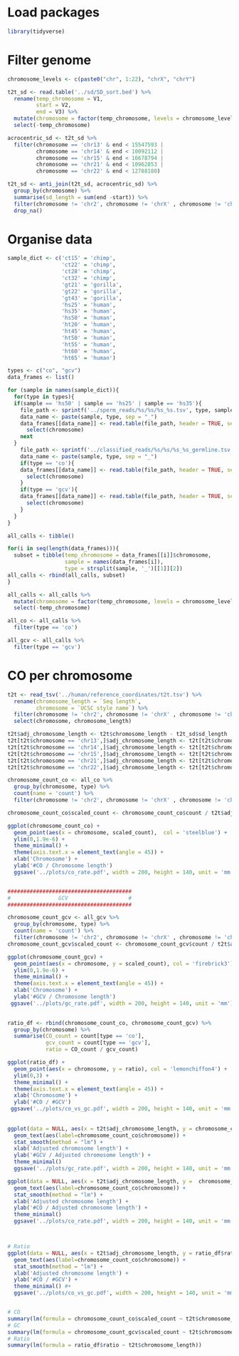 # Load packages
```r
library(tidyverse)
```

# Filter genome
```r
chromosome_levels <- c(paste0("chr", 1:22), "chrX", "chrY")

t2t_sd <- read.table('../sd/SD_sort.bed') %>% 
  rename(temp_chromosome = V1, 
         start = V2,
         end = V3) %>%
  mutate(chromosome = factor(temp_chromosome, levels = chromosome_levels)) %>% 
  select(-temp_chromosome)

acrocentric_sd <- t2t_sd %>%
  filter(chromosome == 'chr13' & end < 15547593 |
         chromosome == 'chr14' & end < 10092112 |
         chromosome == 'chr15' & end < 16678794 |
         chromosome == 'chr21' & end < 10962853 |
         chromosome == 'chr22' & end < 12788180)

t2t_sd <- anti_join(t2t_sd, acrocentric_sd) %>%
  group_by(chromosome) %>% 
  summarise(sd_length = sum(end -start)) %>%
  filter(chromosome != 'chr2', chromosome != 'chrX' , chromosome != 'chrY') %>% 
  drop_na()

```

# Organise data
```r
sample_dict <- c('ct15' = 'chimp',
                 'ct22' = 'chimp',
                 'ct28' = 'chimp',
                 'ct32' = 'chimp',
                 'gt21' = 'gorilla',
                 'gt22' = 'gorilla',
                 'gt43' = 'gorilla',
                 'hs25' = 'human',
                 'hs35' = 'human',
                 'hs50' = 'human',
                 'ht20' = 'human',
                 'ht45' = 'human',
                 'ht50' = 'human',
                 'ht55' = 'human',
                 'ht60' = 'human',
                 'ht65' = 'human')

types <- c("co", "gcv") 
data_frames <- list()

for (sample in names(sample_dict)){
  for(type in types){
  if(sample == 'hs50' | sample == 'hs25' | sample == 'hs35'){
    file_path <- sprintf('../sperm_reads/%s/%s/%s_%s.tsv', type, sample, sample, type)
    data_name <- paste(sample, type, sep = "_")
    data_frames[[data_name]] <- read.table(file_path, header = TRUE, sep = "\t") %>% 
      select(chromosome)
    next
  }
    file_path <- sprintf('../classified_reads/%s/%s/%s_%s_germline.tsv', type, sample, sample, type)
    data_name <- paste(sample, type, sep = "_")
    if(type == 'co'){
    data_frames[[data_name]] <- read.table(file_path, header = TRUE, sep = "\t") %>% 
      select(chromosome)
    }
    if(type == 'gcv'){
    data_frames[[data_name]] <- read.table(file_path, header = TRUE, sep = "\t")  %>% 
      select(chromosome)
    }
  }
}

all_calls <- tibble()

for(i in seq(length(data_frames))){
  subset = tibble(temp_chromosome = data_frames[[i]]$chromosome, 
                  sample = names(data_frames[i]),
                  type = strsplit(sample, '_')[[1]][2])
all_calls <- rbind(all_calls, subset)
}

all_calls <- all_calls %>% 
  mutate(chromosome = factor(temp_chromosome, levels = chromosome_levels)) %>% 
  select(-temp_chromosome)

all_co <- all_calls %>% 
  filter(type == 'co')

all_gcv <- all_calls %>% 
  filter(type == 'gcv')
```


# CO per chromosome
```r
t2t <- read_tsv('../human/reference_coordinates/t2t.tsv') %>% 
  rename(chromosome_length = `Seq length`,
         chromosome = `UCSC style name`) %>% 
  filter(chromosome != 'chr2', chromosome != 'chrX' , chromosome != 'chrY') %>% 
  select(chromosome, chromosome_length)

t2t$adj_chromosome_length <- t2t$chromosome_length - t2t_sd$sd_length
t2t[t2t$chromosome == 'chr13',]$adj_chromosome_length <- t2t[t2t$chromosome == 'chr13',]$adj_chromosome_length - 15547593
t2t[t2t$chromosome == 'chr14',]$adj_chromosome_length <- t2t[t2t$chromosome == 'chr14',]$adj_chromosome_length - 10092112
t2t[t2t$chromosome == 'chr15',]$adj_chromosome_length <- t2t[t2t$chromosome == 'chr15',]$adj_chromosome_length - 16678794
t2t[t2t$chromosome == 'chr21',]$adj_chromosome_length <- t2t[t2t$chromosome == 'chr21',]$adj_chromosome_length - 10962853
t2t[t2t$chromosome == 'chr22',]$adj_chromosome_length <- t2t[t2t$chromosome == 'chr22',]$adj_chromosome_length - 12788180

chromosome_count_co <- all_co %>% 
  group_by(chromosome, type) %>% 
  count(name = 'count') %>% 
  filter(chromosome != 'chr2', chromosome != 'chrX' , chromosome != 'chrY')

chromosome_count_co$scaled_count <- chromosome_count_co$count / t2t$adj_chromosome_length

ggplot(chromosome_count_co) + 
  geom_point(aes(x = chromosome, scaled_count),  col = 'steelblue') + 
  ylim(0,1.9e-6) + 
  theme_minimal() + 
  theme(axis.text.x = element_text(angle = 45)) + 
  xlab('Chromosome') + 
  ylab('#CO / Chromosome length') 
  ggsave('../plots/co_rate.pdf', width = 200, height = 140, unit = 'mm')


#######################################
#               GCV                   #
#######################################

chromosome_count_gcv <- all_gcv %>% 
  group_by(chromosome, type) %>% 
  count(name = 'count') %>% 
  filter(chromosome != 'chr2', chromosome != 'chrX' , chromosome != 'chrY')
chromosome_count_gcv$scaled_count <- chromosome_count_gcv$count / t2t$adj_chromosome_length

ggplot(chromosome_count_gcv) + 
  geom_point(aes(x = chromosome, y = scaled_count), col = 'firebrick3') + 
  ylim(0,1.9e-6) +       
  theme_minimal() + 
  theme(axis.text.x = element_text(angle = 45)) + 
  xlab('Chromosome') + 
  ylab('#GCV / Chromosome length')
 ggsave('../plots/gc_rate.pdf', width = 200, height = 140, unit = 'mm')

                                                                                                                             
ratio_df <- rbind(chromosome_count_co, chromosome_count_gcv) %>% 
  group_by(chromosome) %>% 
  summarise(CO_count = count[type == 'co'],
            gcv_count = count[type == 'gcv'],
            ratio = CO_count / gcv_count)

ggplot(ratio_df) + 
  geom_point(aes(x = chromosome, y = ratio), col = 'lemonchiffon4') +
  ylim(0,3) +
  theme_minimal() + 
  theme(axis.text.x = element_text(angle = 45)) + 
  xlab('Chromosome') + 
  ylab('#CO / #GCV')
 ggsave('../plots/co_vs_gc.pdf', width = 200, height = 140, unit = 'mm')
 
 
ggplot(data = NULL, aes(x = t2t$adj_chromosome_length, y = chromosome_count_gcv$scaled_count)) + 
  geom_text(aes(label=chromosome_count_co$chromosome)) + 
  stat_smooth(method = "lm") + 
  xlab('Adjusted chromosome length') + 
  ylab('#GCV / Adjusted chromosome length') +
  theme_minimal()
  ggsave('../plots/gc_rate.pdf', width = 200, height = 140, unit = 'mm')

ggplot(data = NULL, aes(x = t2t$adj_chromosome_length, y =  chromosome_count_co$scaled_count)) + 
  geom_text(aes(label=chromosome_count_co$chromosome)) + 
  stat_smooth(method = "lm") + 
  xlab('Adjusted chromosome length') + 
  ylab('#CO / Adjusted chromosome length') +
  theme_minimal()
  ggsave('../plots/co_rate.pdf', width = 200, height = 140, unit = 'mm')



# Ratio
ggplot(data = NULL, aes(x = t2t$adj_chromosome_length, y = ratio_df$ratio)) + 
  geom_text(aes(label=chromosome_count_co$chromosome)) + 
  stat_smooth(method = "lm") + 
  xlab('Adjusted chromosome length') + 
  ylab('#CO / #GCV') +
  theme_minimal() #+
  ggsave('../plots/co_vs_gc.pdf', width = 200, height = 140, unit = 'mm')


# CO
summary(lm(formula = chromosome_count_co$scaled_count ~ t2t$chromosome_length))
# GC
summary(lm(formula = chromosome_count_gcv$scaled_count ~ t2t$chromosome_length))
# Ratio
summary(lm(formula = ratio_df$ratio ~ t2t$chromosome_length))
```


